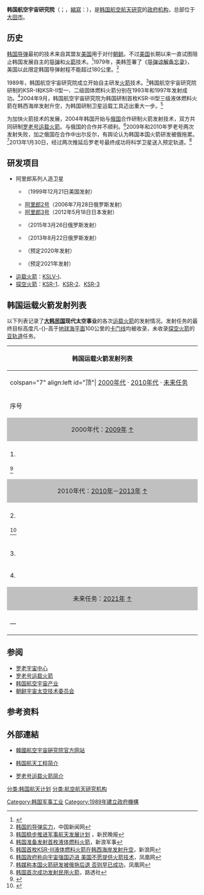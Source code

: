 {{Infobox Organization
|name             = 韩国航空宇宙研究院<br />{{Lang|en|Korea Aerospace Research Institute (KARI)}}
|original_name    = {{Lang|ko|한국항공우주연구원}}
|logo             = KARI Korea logo.svg
|image            = Korea_Aerospace_Research_Institute_-_한국항공우주연구원.jpg
|image_border     = <!-- 另一个图片，用于分隔上一个参数中图片和下面各项参数 -->
|size             = <!-- 图片宽度，默认值：200px -->
|caption          = <!-- 图片标题 -->
|map              = <!-- 地图图片 -->
|msize            = <!-- 地图宽度，默认值：250px -->
|mcaption         = <!-- 地图标题 -->
|abbreviation     = 
|motto            = ''Aerius Spatium'' <ref>[[Latin|Latin]] for "Aerospace" {{cite web |url=http://www.kari.re.kr/intro/07/int07_e_01.asp?show=81 |title=存档副本 |accessdate=2007-11-08 |deadurl=yes |archiveurl=https://web.archive.org/web/20110927181845/http://www.kari.re.kr/intro/07/int07_e_01.asp?show=81 |archivedate=2011-09-27 }}</ref>
|formation        = 1989年10月10日
|founder          = <!-- 创始人 -->
|extinction       = <!-- 解散时间 -->
|type             = 科研机构
|status           = <!-- 状态（如：临时机构，特别机构，协会，基金会等） -->
|purpose          = <!-- 组织目的（如：保护环境，促进贸易等） -->
|headquarters     = [[韩国|韩国]][[大田广域市|大田广域市]]
|location = {{coord|36|22|45.35|N|127|21|23.91|E|region:KR_type:landmark}}  
|region_served    = <!-- 服务区域 -->
|membership       = <!-- 成员资格（如：个人成员，团体成员等） -->
|language         = <!-- 官方语言 -->
|leader_title     = 院长
|leader_name      = [[金承祚|金承祚]]
|main_organ       = <!-- 主要运行机构（如：董事会，办公室等） -->
|parent_organization = 
|affiliations     = 
|num_staff        = 
|num_volunteers   = <!-- 志愿者人数 -->
|budget           = [[KRW|KRW]] 348 billion（2007年）<br/>[[USD|USD]] 366 million 
|website          = https://www.kari.re.kr/kor.do
|remarks          = <!-- 注释 -->
}}
{{Infobox Korean name
|hangul=한국항공우주연구원
|hanja=韓國航空宇宙硏究院
|rr=Han-guk Hanggong Uju Yeon-guwon
|mr=Han'guk Hanggong Uju Yǒn'guwǒn
}}

'''韩国航空宇宙研究院'''（{{Kor|k=한국항공우주연구원|hj='''韓國航空宇宙研究院'''}}；{{Lang-en|Korea Aerospace Research Institute}}，[[縮寫|縮寫]]：'''{{Lang|en|KARI}}'''），是[[大韩民国|韩国]][[航空|航空]][[航天|航天]][[研究|研究]]的[[政府|政府]][[机构|机构]]，总部位于[[大田广域市|大田市]]。

== 历史 ==

[[韩国|韩国]][[导弹|导弹]]最初的技术来自其盟友[[美国|美国]]用于对付[[朝鲜|朝鲜]]。不过[[美国|美国]]长期以来一直试图阻止韩国发展自主的[[导弹|导弹]]和[[火箭|火箭]]技术。<ref>{{cite web|url=http://www.atimes.com/atimes/Korea/KH11Dg01.html|title=South Korea's first rocket ready - at last|publisher=Asia Times|accessdate=2013-02-10|archive-date=2012-07-24|archive-url=https://archive.is/20120724180258/http://www.atimes.com/atimes/Korea/KH11Dg01.html|dead-url=no}}</ref>1979年，美韩签署了《[[韩美导弹指南|导弹谅解备忘录]]》，美国以此限定韩国导弹射程不能超过180公里。<ref>[http://www.chinanews.com/other/news/2006/11-08/817461.shtml 韩国的导弹实力]，中国新闻网</ref>

1989年，韩国航空宇宙研究院成立开始自主研发[[火箭|火箭]]技术。<ref>[http://xmwb.news365.com.cn/jjlw/200905/t20090521_2329063.htm 韩国稳步推进军事航天发展计划] {{webarchive|url=https://web.archive.org/web/20090528190955/http://xmwb.news365.com.cn/jjlw/200905/t20090521_2329063.htm |date=2009-05-28 }}，新民晚报</ref>韩国航空宇宙研究院研制的KSR-I和KSR-II型一、二级固体燃料火箭分别在1993年和1997年发射成功。<ref>[http://mil.news.sina.com.cn/2002-11-12/92913.html 韩国准备发射首枚液体燃料火箭]，新浪军事</ref>2004年9月，韩国航空宇宙研究院为韩国研制首枚KSR-III型三级液体燃料火箭在韩西海岸发射升空，为韩国研制卫星运载工具迈出重大一步。<ref>[http://mil.news.sina.com.cn/2004-09-28/1038231307.html 韩国首枚KSR-III液体燃料火箭在韩西海岸发射升空]，新浪网</ref>

为加快火箭技术的发展，2004年韩国开始与[[俄国|俄国]]合作研制火箭发射技术，双方共同研制[[罗老号运载火箭|罗老号运载火箭]]。与俄国的合作并不顺利。<ref>[http://news.ifeng.com/mil/1/detail_2013_01/31/21801253_3.shtml 韩国政府称向宇宙强国迈进 美国不愿提供火箭技术]，凤凰网</ref>2009年和2010年罗老号两次发射失败，加之俄国在合作中出尔反尔，有舆论认为韩国本国火箭研发被俄拖累。<ref>[http://news.ifeng.com/mil/1/detail_2012_05/26/14829603_0.shtml 韩媒称本国火箭研发被俄拖后退 否则早已成功]，凤凰网</ref>2013年1月30日，经过两次推延后罗老号最终成功将科学卫星送入预定轨道。<ref>[http://cn.reuters.com/article/CNTopGenNews/idCNCNE90T08E20130130 韩国首次成功发射民用火箭]，路透社 </ref>

== 研发项目 ==

* 阿里郎系列人造卫星
** {{link-ko|阿里郎1号|아리랑 1호}}（1999年12月21日美国发射）
** [[阿里郎2号|阿里郎2号]]（2006年7月28日俄罗斯发射）
** [[阿里郎3号|阿里郎3号]]（2012年5月18日日本发射）
** {{link-ko|阿里郎3A号|아리랑 3A호}}（2015年3月26日俄罗斯发射）
** {{link-ko|阿里郎5号|아리랑 5호}}（2013年8月22日俄罗斯发射）
** {{link-ko|阿里郎6号|아리랑 6호}}（预定2020年发射）
** {{link-ko|阿里郎7号|아리랑 7호}}（预定2021年发射）
* [[运载火箭|运载火箭]]：[[罗老号运载火箭|KSLV-I]]、{{link-ko|KSLV-II|한국형발사체}}
* [[探空火箭|探空火箭]]：[[KARI_KSR-1|KSR-1]]、[[KARI_KSR-2|KSR-2]]、[[KARI_KSR-3|KSR-3]]

== 韩国运载火箭发射列表 ==

以下列表记录了'''[[大韩民国|大韩民国]]现代太空事业'''的各次[[运载火箭|运载火箭]]的发射情况。发射任务的最终目标高度凡-{}-高于[[地球|地球]][[海平面|海平面]]100公里的[[卡门线|卡门线]]均被收录，未收录[[探空火箭|探空火箭]]的[[亚轨道|亚轨道]]任务。

{| class="wikitable" style="font-size: 95%;" 
! colspan=7 | 韩国运载火箭发射列表
|-
| colspan="7" align:left id="顶"| [[#2000年代|2000年代]] · [[#2010年代|2010年代]] · [[#未来任务|未来任务]]
|-
! width="3%"  | 序号
! width="13%" | 运载火箭名称<br />（代号）
! width="19%" | 有效载荷名称
! width="15%" | 发射起飞时间<br />（[[协调世界时|UTC]]）
----
（[[韩国标准时|UTC+9]]）
! width="15%" | 预定星箭分离轨道
! width="15%" | 发射地点
! width="20%" | 发射结果
|-
! colspan="7" style="background-color:#C0C0C0;text-align:center;" id="2000年代"| 2000年代：[[#09|2009年]]    [[#顶|↑]]
|-
| colspan=7 bgcolor=#CCCCFF height="5px" id="09"|
|-
| 1.<br />{{参|name=乔纳森|1={{Cite web|url=http://www.planet4589.org/space/log/launchlog.txt|title=Jonathan's Space Report|trans_title=乔纳森航天报告|author={{Lang|en|Jonathan McDowell}}|accessdate=2013-07-03|language=en|archive-date=2008-12-01|archive-url=https://web.archive.org/web/20081201025441/http://www.planet4589.org/space/log/launchlog.txt|dead-url=yes}}}}<br /><ref>{{cite news | title = S. Korea to launch the nation's first rocket on Aug. 11 | url = http://english.yonhapnews.co.kr/business/2009/08/01/99/0503000000AEN20090801002300320F.HTML | agency = [[Yonhap|Yonhap]] | date = 1 August 2009 | accessdate = 9 June 2010}}</ref>
| [[罗老号运载火箭|罗老号]]（1）
| [[韩国科学技术卫星2A号|科学技术卫星2A号]]
| 2009年8月25日<br />08时00分33秒
----
17时00分33秒
| [[近地轨道|近地轨道]]
| [[罗老宇宙中心|罗老宇宙中心]]一号发射工位<br />{{坐标|34|25|54.72|N|127|32|6.25|E}}
| {{No|失败}}
|-
! colspan="7" style="background-color:#C0C0C0;text-align:center;" id="2010年代"| 2010年代：[[#10|2010年]]－[[#13|2013年]]    [[#顶|↑]]
|-
| colspan=7 bgcolor=#CCCCFF height="5px" id="10"|
|-
| 2.<br />{{参|name=乔纳森|1={{Cite web|url=http://www.planet4589.org/space/log/launchlog.txt|title=Jonathan's Space Report|trans_title=乔纳森航天报告|author={{Lang|en|Jonathan McDowell}}|accessdate=2013-07-03|language=en|archive-date=2008-12-01|archive-url=https://web.archive.org/web/20081201025441/http://www.planet4589.org/space/log/launchlog.txt|dead-url=yes}}}}<br /><ref>{{cite web|title=(rocket launch) S. Korea's Naro-1 rocket lifts off from space center|url=http://english.yonhapnews.co.kr/news/2010/06/10/0200000000AEN20100610009200320.HTML|publisher=Yonhap News|accessdate=10 June 2010|date=10 June 2010|archive-date=2014-10-13|archive-url=https://web.archive.org/web/20141013033919/http://english.yonhapnews.co.kr/news/2010/06/10/0200000000AEN20100610009200320.HTML|dead-url=no}}</ref>
| [[罗老号运载火箭|罗老号]]（2）
| [[韩国科学技术卫星2B号|科学技术卫星2B号]]
| 2010年6月10日<br />08时01分
----
17时01分
| [[近地轨道|近地轨道]]
| [[罗老宇宙中心|罗老宇宙中心]]一号发射工位<br />{{坐标|34|25|54.72|N|127|32|6.25|E}}
| {{No|失败}}
|-
| colspan=7 bgcolor=#CCCCFF height="5px" id="13"|
|-
| 3.<br />{{参|name=乔纳森|1={{Cite web|url=http://www.planet4589.org/space/log/launchlog.txt|title=Jonathan's Space Report|trans_title=乔纳森航天报告|author={{Lang|en|Jonathan McDowell}}|accessdate=2013-07-03|language=en|archive-date=2008-12-01|archive-url=https://web.archive.org/web/20081201025441/http://www.planet4589.org/space/log/launchlog.txt|dead-url=yes}}}}
| [[罗老号运载火箭|罗老号]]（3）
| [[韩国科学技术卫星|科学技术卫星2A号]]
| 2013年1月30日<br />07时00分00秒
----
16时00分00秒
| [[近地轨道|近地轨道]]
| [[罗老宇宙中心|罗老宇宙中心]]一号发射工位<br />{{坐标|34|25|54.72|N|127|32|6.25|E}}
| {{Yes|成功}}
|-
| 4.<br />{{参|1={{Cite news|url=http://news.sbs.co.kr/section_news/news_read.jsp?news_id=N1001610444|title=5년 뒤 한국형 발사체 쏜다…풀어야 할 문제는?|publisher=[[SBS_(韓國)|SBS]]新闻|date=2013-01-31|accessdate=2013-07-14|language=ko}}}}
| [[KSLV-II|KSLV-II]]（1）
| 模拟载荷
| 2021年10月21日<br />08时00分00秒
----
17时00分00秒
| [[太阳同步轨道|太阳同步轨道]]
| [[罗老宇宙中心|罗老宇宙中心]]二号发射工位
| {{No|失败}}<br><small>三级提前关机</small>
|-
! colspan="7" style="background-color:#C0C0C0;text-align:center;" id="未来任务"| 未来任务：[[#f18|2021年]]    [[#顶|↑]]
|-
| colspan=7 bgcolor=#CCCCFF height="5px" id="f18"|
|-
| —
| [[KSLV-II|KSLV-II]]（2）
| 阿里郎卫星
| 预计2022年5月19日
| [[太阳同步轨道|太阳同步轨道]]
| [[罗老宇宙中心|罗老宇宙中心]]二号发射工位
| —
|}

== 参阅 ==

* [[罗老宇宙中心|罗老宇宙中心]]
* [[罗老号运载火箭|罗老号运载火箭]]
* [[韩国航空宇宙产业|韩国航空宇宙产业]]
* [[朝鲜宇宙太空技术委员会|朝鲜宇宙太空技术委员会]]

== 参考资料 ==
{{ReflistH}}
{{RefFoot}}
{{ReflistF}}
{{Reflist}}

== 外部連結 ==
* {{Ko}}[https://web.archive.org/web/20110113174954/http://www.kari.re.kr/ 韓國航空宇宙硏究院官方网站]
* {{En}}[http://www.astronautix.com/country/korsouth.htm 韩国航天工程简介]
* {{Ko}}[https://web.archive.org/web/20090312012225/http://www.kslv.or.kr/ 罗老号运载火箭简介]

{{韓國航天計劃}}
{{航天}}
{{航天機構}}
{{航天项目一览与年表}}
{{韩国主题}}

{{DEFAULTSORT:H}}
[[分类:韩国航天计划|分类:韩国航天计划]]
[[分类:航空航天研究机构|分类:航空航天研究机构]]
[[Category:韩国军事工业|Category:韩国军事工业]]
[[Category:1989年建立政府機構|Category:1989年建立政府機構]]